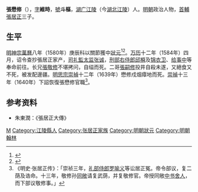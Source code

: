 {{Otheruses|other=名为张斗枢的其他人物|张斗枢}}
{{明清人物信息框
| 姓名 = 張懋修
| 原名 =
| 圖片名稱= 
| 圖片大小 =
| 圖片說明 = 
| 最高職務 = 翰林院修撰
| 國家 = 大明 
| 爵位 =
| 籍貫 = 湖廣荊州衛人
| 族裔 = 
| 旗籍 = 
| 字號 = 
| 諡號 =
| 出生日期 = [[嘉靖|嘉靖]]三十七年（1558年）
| 出生地點 =
| 逝世日期 = [[崇禎|崇禎]]十二年（1639年）
| 逝世地點 =
| 墓葬 =
| 配偶 = 
| 親屬 = 
| 出身 =
* 萬曆八年庚辰科一甲第一名進士及第
| 經歷 =
| 著作 =  
}}
'''張懋修'''（{{bd|1558年|5月13日|1639年|9月12日|catIdx=Z張}}），[[表字|字]]'''維時'''，[[號|號]]'''斗樞'''，[[湖广承宣布政使司|湖广]][[江陵|江陵]]（今[[湖北|湖北]][[江陵|江陵]]）人。[[明朝|明朝]]政治人物，[[首輔|首輔]][[張居正|張居正]]三子。

==生平==
[[明神宗|明神宗]][[萬曆|萬曆]]八年（1580年）庚辰科以關節獲中[[狀元|狀元]]<ref>{{Cite book|title=《皇明贡举考》卷五|last=（明）[[张朝瑞|张朝瑞]]|first=|publisher=《续修四库全书》史部第828册|year=|isbn=|location=|pages=}}</ref><ref>{{Cite book|title=贡举志五种 上|last=鲁小俊，江俊伟著|first=|publisher=武汉：武汉大学出版社|year=2009|isbn=978-7-307-07043-1|location=|pages=}}</ref>。[[万历|万历]]十二年（1584年）四月，诏令查抄張居正家产，[[司礼監|司礼監]][[太监|太监]][[张诚|张诚]]，[[刑部|刑部]][[右侍郎|右侍郎]][[邱橓|邱橓]]及[[锦衣卫|锦衣卫]]、[[给事中|给事中]]等奉命前往。长兄[[張敬修_(明)|張敬修]]不堪拷问，自缢而死。二哥[[張嗣修|張嗣修]]投井自殺未遂，又絕食又不死，被发配邊疆。[[明思宗|明思宗]][[崇禎|崇禎]]十二年（1639年）懋修戍烟瘴地而死。[[崇禎|崇禎]]十三年（1640年）下詔恢復張懋修官職<ref>《明史·张居正传》：「崇祯三年，[[礼部|礼部]][[侍郎|侍郎]][[罗喻义|罗喻义]]等讼居正冤。帝令部议，复二荫及诰命。十三年，敬修孙[[張同敞|同敞]]请复武荫，并复敬修官。帝授同敞[[中书舍人|中书舍人]]，而下部议敬修事。」</ref>。

== 参考资料 ==
{{reflist}}
*朱東潤：《張居正大傳》

{{萬曆八年庚辰科殿試金榜}}

{{Authority control}}

{{DEFAULTSORT:Zhang张}}
[[Category:張姓|M]]
[[Category:江陵縣人|Category:江陵縣人]]
[[Category:张居正家族|Category:张居正家族]]
[[Category:明朝狀元|Category:明朝狀元]]
[[Category:明朝翰林|Category:明朝翰林]]